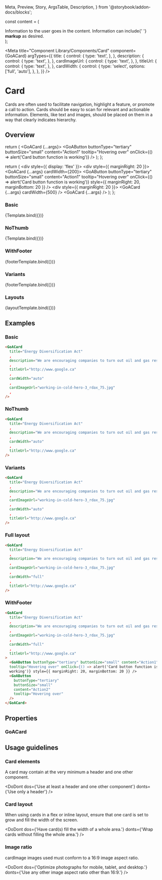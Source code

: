   Meta,
  Preview,
  Story,
  ArgsTable,
  Description,
} from '@storybook/addon-docs/blocks';

const content = (
  <div>
    Information to the user goes in the content. Information can include{' '}
    <b>markup</b> as desired.
  </div>
);

<Meta
  title="Component Library/Components/Card"
  component={GoACard}
  argTypes={{
    title: {
      control: {
        type: 'text',
      },
    },
    description: {
      control: {
        type: 'text',
      },
    },
    cardImageUrl: {
      control: {
        type: 'text',
      },
    },
    titleUrl: {
      control: {
        type: 'text',
      },
    },
    cardWidth: {
      control: {
        type: 'select',
        options: ['full', 'auto'],
      },
    },
  }}
/>

# Card

Cards are often used to facilitate navigation, highlight a feature, or promote a call to action.
Cards should be easy to scan for relevant and actionable information. Elements, like text and images,
should be placed on them in a way that clearly indicates hierarchy.

## Overview


  return (
    <GoACard {...args}>
      <GoAButton
        buttonType="tertiary"
        buttonSize="small"
        content="Action1"
        tooltip="Hovering over"
        onClick={() => alert('Card button function is working')}
      />
      <GoAButton
        buttonType="tertiary"
        buttonSize="small"
        content="Action2"
        tooltip="Hovering over"
      />
    </GoACard>
  );
};

  return (
    <div style={{ display: 'flex' }}>
      <div style={{ marginRight: 20 }}>
        <GoACard {...args} cardWidth={200}>
          <GoAButton
            buttonType="tertiary"
            buttonSize="small"
            content="Action1"
            tooltip="Hovering over"
            onClick={() => alert('Card button function is working')}
            style={{ marginRight: 20, marginBottom: 20 }}
          />
          <GoAButton
            buttonType="tertiary"
            buttonSize="small"
            content="Action2"
            tooltip="Hovering over"
          />
        </GoACard>
      </div>
      <div style={{ marginRight: 20 }}>
        <GoACard {...args} cardWidth={500} />
      </div>
      <GoACard {...args} />
    </div>
  );
};

### Basic

<Canvas>
  <Story
    name="Basic"
    height="400px"
    args={{
      title: 'Energy Diversification Act',
      description:
        'We are encouraging companies to turn out oil and gas resources into more valuable.',
      cardImageUrl: 'working-in-cold-hero-3_rdax_75.jpg',
      cardWidth: 'auto',
      titleUrl: 'http://www.google.ca',
    }}
  >
    {Template.bind({})}
  </Story>
</Canvas>

### NoThumb

<Canvas>
  <Story
    name="NoThumb"
    height="400px"
    args={{
      title: 'Energy Diversification Act',
      description:
        'We are encouraging companies to turn out oil and gas resources into more valuable.',
      cardWidth: 'auto',
      titleUrl: 'http://www.google.ca',
    }}
  >
    {Template.bind({})}
  </Story>
</Canvas>

### WithFooter

<Canvas>
  <Story
    name="WithFooter"
    height="400px"
    args={{
      title: 'Energy Diversification Act',
      description:
        'We are encouraging companies to turn out oil and gas resources into more valuable.',
      cardImageUrl: 'working-in-cold-hero-3_rdax_75.jpg',
      cardWidth: 'auto',
      titleUrl: 'http://www.google.ca',
    }}
  >
    {footerTemplate.bind({})}
  </Story>
</Canvas>

### Variants

<Canvas>
  <Story
    name="Variants"
    height="400px"
    args={{
      title: 'Energy Diversification Act',
      description:
        'We are encouraging companies to turn out oil and gas resources into more valuable.',
      cardImageUrl: 'working-in-cold-hero-3_rdax_75.jpg',
      cardWidth: 'auto',
      titleUrl: 'http://www.google.ca',
    }}
  >
    {footerTemplate.bind({})}
  </Story>
</Canvas>

### Layouts

<Canvas>
  <Story
    name="Layouts"
    height="400px"
    args={{
      title: 'Energy Diversification Act',
      description:
        'We are encouraging companies to turn out oil and gas resources into more valuable products.',
      cardImageUrl: 'working-in-cold-hero-3_rdax_75.jpg',
      cardWidth: '200',
      titleUrl: 'http://www.google.ca',
    }}
  >
    {layoutTemplate.bind({})}
  </Story>
</Canvas>

## Examples

### Basic

```html
<GoACard
  title="Energy Diversification Act"
  ,
  description="We are encouraging companies to turn out oil and gas resources into more valuable products-creating good jobs for Albertans."
  ,
  titleUrl="http://www.google.ca"
  ,
  cardWidth="auto"
  ,
  cardImageUrl="working-in-cold-hero-3_rdax_75.jpg"
  ,
/>
```

### NoThumb

```html
<GoACard
  title="Energy Diversification Act"
  ,
  description="We are encouraging companies to turn out oil and gas resources into more valuable products-creating good jobs for Albertans."
  ,
  cardWidth="auto"
  ,
  titleUrl="http://www.google.ca"
/>
```

### Variants

```html
<GoACard
  title="Energy Diversification Act"
  ,
  description="We are encouraging companies to turn out oil and gas resources into more valuable products-creating good jobs for Albertans."
  ,
  cardImageUrl="working-in-cold-hero-3_rdax_75.jpg"
  ,
  cardWidth="auto"
  ,
  titleUrl="http://www.google.ca"
/>
```

### Full layout

```html
<GoACard
  title="Energy Diversification Act"
  ,
  description="We are encouraging companies to turn out oil and gas resources into more valuable products-creating good jobs for Albertans."
  ,
  cardImageUrl="working-in-cold-hero-3_rdax_75.jpg"
  ,
  cardWidth="full"
  ,
  titleUrl="http://www.google.ca"
/>
```

### WithFooter

```html
<GoACard
  title="Energy Diversification Act"
  ,
  description="We are encouraging companies to turn out oil and gas resources into more valuable products-creating good jobs for Albertans."
  ,
  cardImageUrl="working-in-cold-hero-3_rdax_75.jpg"
  ,
  cardWidth="full"
  ,
  titleUrl="http://www.google.ca"
>
  <GoAButton buttonType="tertiary" buttonSize="small" content="Action1"
  tooltip="Hovering over" onClick={() => alert('Card button function is
  working')} style={{ marginRight: 20, marginBottom: 20 }} />
  <GoAButton
    buttonType="tertiary"
    buttonSize="small"
    content="Action2"
    tooltip="Hovering over"
  />
</GoACard>
```

## Properties

### GoACard

<Description of={GoACard} />
<ArgsTable of={GoACard} />

## Usage guidelines

### Card elements

A card may contain at the very minimum a header and one other component.

<DoDont
  dos={'Use at least a header and one other component'}
  donts={'Use only a header'}
/>

### Card layout

When using cards in a flex or inline layout, ensure that one card is set to grow and fill the width of the screen.

<DoDont
  dos={'Have card(s) fill the width of a whole area.'}
  donts={'Wrap cards without filling the whole area.'}
/>

### Image ratio

cardImage images used must conform to a 16:9 image aspect ratio.

<DoDont
  dos={'Optimize photographs for mobile, tablet, and desktop.'}
  donts={'Use any other image aspect ratio other than 16:9.'}
/>
